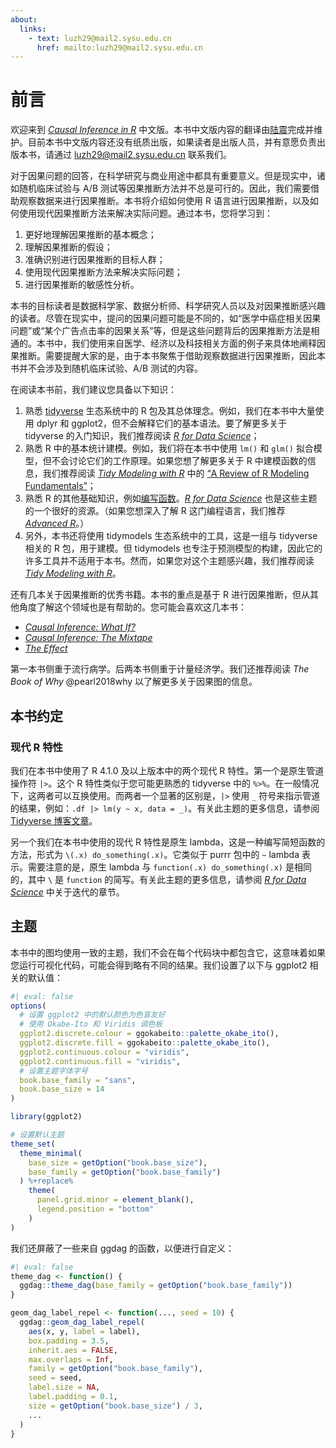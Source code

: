 ```yaml
---
about:
  links:
    - text: luzh29@mail2.sysu.edu.cn
      href: mailto:luzh29@mail2.sysu.edu.cn
---
```


# 前言 {.unnumbered}

欢迎来到 [*Causal Inference in R*](https://www.r-causal.org/) 中文版。本书中文版内容的翻译由[陆震](https://leslie-lu.github.io/)完成并维护。目前本书中文版内容还没有纸质出版，如果读者是出版人员，并有意愿负责出版本书，请通过 [luzh29@mail2.sysu.edu.cn](mailto:luzh29@mail2.sysu.edu.cn) 联系我们。

对于因果问题的回答，在科学研究与商业用途中都具有重要意义。但是现实中，诸如随机临床试验与 A/B 测试等因果推断方法并不总是可行的。因此，我们需要借助观察数据来进行因果推断。本书将介绍如何使用 R 语言进行因果推断，以及如何使用现代因果推断方法来解决实际问题。通过本书，您将学习到：

1. 更好地理解因果推断的基本概念；
2. 理解因果推断的假设；
3. 准确识别进行因果推断的目标人群；
4. 使用现代因果推断方法来解决实际问题；
5. 进行因果推断的敏感性分析。

本书的目标读者是数据科学家、数据分析师、科学研究人员以及对因果推断感兴趣的读者。尽管在现实中，提问的因果问题可能是不同的，如“医学中癌症相关因果问题”或“某个广告点击率的因果关系”等，但是这些问题背后的因果推断方法是相通的。本书中，我们使用来自医学、经济以及科技相关方面的例子来具体地阐释因果推断。需要提醒大家的是，由于本书聚焦于借助观察数据进行因果推断，因此本书并不会涉及到随机临床试验、A/B 测试的内容。

在阅读本书前，我们建议您具备以下知识：

1. 熟悉 [tidyverse](https://www.tidyverse.org/) 生态系统中的 R 包及其总体理念。例如，我们在本书中大量使用 dplyr 和 ggplot2，但不会解释它们的基本语法。要了解更多关于 tidyverse 的入门知识，我们推荐阅读 [*R for Data Science*](https://r4ds.hadley.nz/)；
2. 熟悉 R 中的基本统计建模。例如，我们将在本书中使用 `lm()` 和 `glm()` 拟合模型，但不会讨论它们的工作原理。如果您想了解更多关于 R 中建模函数的信息，我们推荐阅读 [*Tidy Modeling with R*](https://www.tmwr.org) 中的 ["A Review of R Modeling Fundamentals"](https://www.tmwr.org/base-r.html)；
3. 熟悉 R 的其他基础知识，例如[编写函数](https://r4ds.hadley.nz/functions.html)。[*R for Data Science*](https://r4ds.hadley.nz/) 也是这些主题的一个很好的资源。（如果您想深入了解 R 这门编程语言，我们推荐 [*Advanced R*](https://adv-r.hadley.nz/index.html)。）
4. 另外，本书还将使用 tidymodels 生态系统中的工具，这是一组与 tidyverse 相关的 R 包，用于建模。但 tidymodels 也专注于预测模型的构建，因此它的许多工具并不适用于本书。然而，如果您对这个主题感兴趣，我们推荐阅读 [*Tidy Modeling with R*](https://www.tmwr.org)。

还有几本关于因果推断的优秀书籍。本书的重点是基于 R 进行因果推断，但从其他角度了解这个领域也是有帮助的。您可能会喜欢这几本书：

- [*Causal Inference: What If?*](https://www.hsph.harvard.edu/miguel-hernan/causal-inference-book/)
- [*Causal Inference: The Mixtape*](https://mixtape.scunning.com/)
- [*The Effect*](https://theeffectbook.net/)

第一本书侧重于流行病学。后两本书侧重于计量经济学。我们还推荐阅读 *The Book of Why* @pearl2018why 以了解更多关于因果图的信息。

## 本书约定

### 现代 R 特性

我们在本书中使用了 R 4.1.0 及以上版本中的两个现代 R 特性。第一个是原生管道操作符 `|>`。这个 R 特性类似于您可能更熟悉的 tidyverse 中的 `%>%`。在一般情况下，这两者可以互换使用。而两者一个显著的区别是，`|>` 使用 `_` 符号来指示管道的结果，例如：`.df |> lm(y ~ x, data = _)`。有关此主题的更多信息，请参阅 [Tidyverse 博客文章](https://www.tidyverse.org/blog/2023/04/base-vs-magrittr-pipe/)。

另一个我们在本书中使用的现代 R 特性是原生 lambda，这是一种编写简短函数的方法，形式为 `\(.x) do_something(.x)`。它类似于 purrr 包中的 `~` lambda 表示。需要注意的是，原生 lambda 与 `function(.x) do_something(.x)` 是相同的，其中 `\` 是 `function` 的简写。有关此主题的更多信息，请参阅 [*R for Data Science*](https://r4ds.hadley.nz/iteration.html) 中关于迭代的章节。

## 主题

本书中的图均使用一致的主题，我们不会在每个代码块中都包含它，这意味着如果您运行可视化代码，可能会得到略有不同的结果。我们设置了以下与 ggplot2 相关的默认值：

<!-- TODO: make sure these are up to date -->

```r
#| eval: false
options(
  # 设置 ggplot2 中的默认颜色为色盲友好
  # 使用 Okabe-Ito 和 Viridis 调色板
  ggplot2.discrete.colour = ggokabeito::palette_okabe_ito(),
  ggplot2.discrete.fill = ggokabeito::palette_okabe_ito(),
  ggplot2.continuous.colour = "viridis",
  ggplot2.continuous.fill = "viridis",
  # 设置主题字体字号
  book.base_family = "sans",
  book.base_size = 14
)

library(ggplot2)

# 设置默认主题
theme_set(
  theme_minimal(
    base_size = getOption("book.base_size"),
    base_family = getOption("book.base_family")
  ) %+replace%
    theme(
      panel.grid.minor = element_blank(),
      legend.position = "bottom"
    )
)
```

我们还屏蔽了一些来自 ggdag 的函数，以便进行自定义：

```r
#| eval: false
theme_dag <- function() {
  ggdag::theme_dag(base_family = getOption("book.base_family"))
}

geom_dag_label_repel <- function(..., seed = 10) {
  ggdag::geom_dag_label_repel(
    aes(x, y, label = label),
    box.padding = 3.5,
    inherit.aes = FALSE,
    max.overlaps = Inf,
    family = getOption("book.base_family"),
    seed = seed,
    label.size = NA,
    label.padding = 0.1,
    size = getOption("book.base_size") / 3,
    ...
  )
}
```